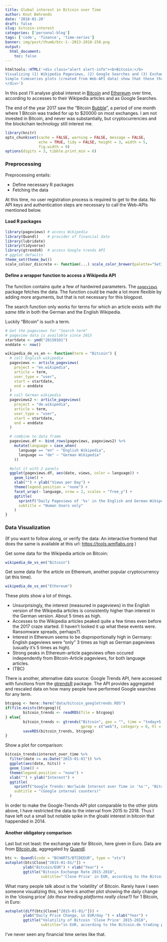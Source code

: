 ```yaml
---
title: Global interest in Bitcoin over Time
author: Knut Behrends
date: '2018-01-20'
draft: false
slug: bitcoin-interest
categories: ['personal-blog']
tags: ['code', 'finance', 'time-series']
banner: img/post/thumb/btc-1--2013-2018-150.png
output:
  html_document:
    toc: false
---
```


```r
htmltools::HTML('<div class="alert alert-info"><b>Bitcoin:</b>
Visualizing (1) Wikipedia Pageviews, (2) Google Searches and (3) Exchange Rates from 2015 to early 2018. 
Simple timeseries plots (created from Web-API data) show that these three are strongly correlated, except when they aren\'t.
</div>')
```

In this post I'll analyse global interest in [Bitcoin](https://en.wikipedia.org/wiki/Bitcoin) and [Ethereum](https://en.wikipedia.org/wiki/Ethereum) over time, according to accesses to their Wikipedia articles and as Google Searches. 

The end of the year 2017 saw the "Bitcoin [Bubble](https://www.bloomberg.com/news/audio/2017-03-31/this-is-how-you-know-when-the-stock-market-is-in-a-bubble)", a period of one month where 1 Bitcoin was traded for up to $20000 on most exchanges. I am not invested in Bitcoin, and never was substantially, but cryptocurrencies and the blockchain technology still interest me.

```r
library(knitr)
opts_chunk$set(cache = FALSE, warning = FALSE, message = FALSE, 
               echo = TRUE, tidy = FALSE, height = 3, width = 5,
               fig.width = 9)
options(digits = 3, tibble.print_min = 6)
```

### Preprocessing 

Preprocessing entails:

- Define necessary R packages
- Fetching the data

At this time, no user registration process is required to get to the data. 
No API keys and authentication steps are necessary to call the Web-APIs mentioned below. 

#### Load  R packages

```r

library(pageviews) # access Wikipedia
library(Quandl)    # provider of financial data
library(lubridate)
library(tidyverse) 
library(gtrendsR)  # access Google trends API
# ggplot defaults
theme_set(theme_bw()) 
scale_colour_discrete <- function(...) scale_color_brewer(palette="Set1")

```

#### Define a wrapper function to access a Wikipedia API

 
The function contains quite a few  of hardwired parameters. The [`pageviews`](https://github.com/ironholds/pageviews) package fetches the data. 
The function could be made a lot more flexible by adding more arguments, but that is not necessary for this blogpost.

The search function only works for terms for which an article  exists *with the same title* in both the German and the English Wikipedia.

Luckily "Bitcoin" is such a term.  

```r
# Get the pageviews for "Search term"
# pageview data is available since 2015
startdate <- ymd("20150101")
enddate <- now()

wikipedia_de_vs_en <- function(term = "Bitcoin") {
  # call English wikipedia        
  pageviews <- article_pageviews(
    project = "en.wikipedia",
    article = term,
    user_type = "user",
    start = startdate,
    end = enddate
  )
  # call German wikipedia
  pageviews2 <- article_pageviews(
    project = "de.wikipedia",
    article = term,
    user_type = "user",
    start = startdate,
    end = enddate
  )

  # combine to data frame
  pageviews.df <- bind_rows(pageviews, pageviews2) %>%
    mutate(language = case_when(
      language == "en" ~ "English Wikipedia",
      language == "de" ~ "German Wikipedia"
    ))

  #plot it with 2 panels
  ggplot(pageviews.df, aes(date, views, color = language)) +
    geom_line() +
    xlab("") + ylab("Views per Day") +
    theme(legend.position = "none") +
    facet_wrap(~ language, nrow = 2, scales = "free_y") +
    ggtitle(
      sprintf("Daily Pageviews of '%s' in the English and German Wikipedias", term),
      subtitle = "Human Users only"
    ) 
}
```

### Data Visualization

(If you want to follow along, or verify the data: An interactive frontend that does the same is available at this url: [https://tools.wmflabs.org](https://tools.wmflabs.org/pageviews/?project=en.wikipedia.org&platform=all-access&agent=user&range=latest-20&pages=Bitcoin) 
)

Get some data for the Wikipedia article on Bitcoin:

```r
wikipedia_de_vs_en("Bitcoin") 
```

Get some data for the article on Ethereum, another popular cryptocurrency (at this time).

```r
wikipedia_de_vs_en("Ethereum") 
```

These plots show a lot of things. 

- Unsurprisingly, the interest (measured in pageviews) in the English version of the Wikipedia articles is consistently higher than interest in the German version. About 5 times as high.
- Accesses to the Wikipedia articles peaked quite a few times even before the 2017 craze started. (I haven't looked it up what these events were. Ransomware spreads, perhaps?). 
- Interest in Ethereum seems to be disproportionally high in Germany: English pageviews were "only" 3 times as high as German pageviews (usually it's 5 times as high).  
- Strong peaks in Ethereum-article pageviews  often occured independently from Bitcoin-Article pageviews, for both language articles.
- (TBC)

There is another, alternative data source: Google Trends API, here accessed with functions from the [gtrendsR](https://github.com/PMassicotte/gtrendsR) package. 
The API provides aggregated and rescaled data on how many people have performed Google searches for any term.

```r
btcgoog <- here::here("data/bitcoin_googletrends.RDS")
if(file.exists(btcgoog)){
        bitcoin_trends <- readRDS(file = btcgoog)
} else{
        bitcoin_trends <- gtrends("Bitcoin", geo = "", time = "today+5-y", 
                                  gprop = c("web"), category = 0, hl = "en-US")
        saveRDS(bitcoin_trends, btcgoog)
}
```

Show a plot for comparison:

```r

bitcoin_trends$interest_over_time %>%
  filter(date >= as.Date("2015-01-01")) %>%
  ggplot(aes(date, hits)) +
  geom_line() +
  theme(legend.position = "none") +
  xlab("") + ylab("Interest") +
  ggtitle(
    sprintf("Google Trends: Worlwide Interest over Time in '%s'", "Bitcoin"),
    subtitle = "(Google internal counters)"
  )
```

In order to make the Google-Trends-API plot comparable to the other plots above,
I have restricted the data to the interval from 2015 to 2018. Thus I have left out a small but notable spike in the gloabl interest in bitcoin that happended in  2014. 

#### Another obligatory comparison

Last but not least:  the exchange rate for Bitcoin, here given in Euro. Data are from [Bitcoin.de](https://www.bitcoin.de), aggregated by [Quandl](https://docs.quandl.com/docs/time-series).

```r
btc <- Quandl(code = "BCHARTS/BTCDEEUR", type = "xts")
autoplot(btc$Close["2015-01-01/"]) +
        ylab("Bitcoin/EUR") + xlab("Year") +
        ggtitle("Bitcoin Exchange Rate 2015-2018",
                subtitle="'Close Price' in EUR, according to the Bitcoin.de trading platform. Data from Quandl.com.")

```

What many people talk about is the 'volatility' of Bitcoin. 
Rarely have I seen someone visualizing this, so here is another plot showing the daily change in the 'closing price' *(do these trading platforms really close?)* for 1 Bitcoin, in Euro:

```r
autoplot(diff(btc$Close["2015-01-01/"])) +
        ylab("Daily Price Change, in EUR/day ") + xlab("Year") +
        ggtitle("Volatility of Bitcoin 'Close Price' 2015-2018",
                subtitle="in EUR, according to the Bitcoin.de trading platform. Data from Quandl.com.")
```

I've never seen any financial time series like that.